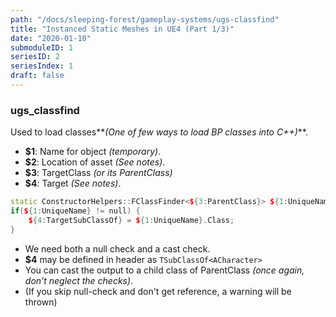 ```yaml
---
path: "/docs/sleeping-forest/gameplay-systems/ugs-classfind"
title: "Instanced Static Meshes in UE4 (Part 1/3)"
date: "2020-01-10"
submoduleID: 1
seriesID: 2
seriesIndex: 1
draft: false
---
```


### ugs_classfind

Used to load classes**_(One of few ways to load BP classes into C++)_**.

- **\$1**: Name for object _(temporary)_.
- **\$2**: Location of asset _(See notes)_.
- **\$3**: TargetClass _(or its ParentClass)_
- **\$4**: Target _(See notes)_.

```cpp
static ConstructorHelpers::FClassFinder<${3:ParentClass}> ${1:UniqueName}(TEXT("/Game/$2"));
if(${1:UniqueName} != null) {
    ${4:TargetSubClassOf} = ${1:UniqueName}.Class;
}
```

- We need both a null check and a cast check.
- **\$4** may be defined in header as `TSubClassOf<ACharacter>`
- You can cast the output to a child class of ParentClass _(once again, don't neglect the checks)_.
- (If you skip null-check and don't get reference, a warning will be thrown)
